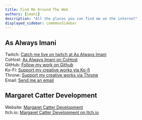 ```yaml
---
title: Find Me Around The Web
authors: [imani]
description: "All the places you can find me on the internet"
displayed_sidebar: commmonSidebar
---
```


## As Always Imani

Twitch: [Catch me live on twitch at As Always Imani](https://www.twitch.tv/asalwaysimani)  
CoHost: [As Always Imani on CoHost](https://cohost.org/asalwaysimani)  
GitHub: [Follow my work on Github](https://github.com/asalwaysimani)  
Ko-Fi: [Support my creative works via Ko-fi](https://ko-fi.com/asalwaysimani)  
Throne: [Support my creative works via Throne](https://throne.me/u/asalwaysimani)  
Email: [Send me an email](mailto:contact@asalwaysimani.com)

## Margaret Catter Development

Website: [Margaret Catter Development](https://margaretcatter.dev)  
Itch.io: [Margaret Catter Development on Itch.io](https://margaretcatter.itch.io/)


